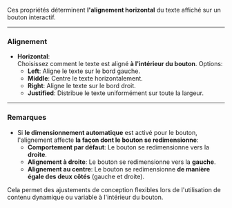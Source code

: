 Ces propriétés déterminent **l'alignement horizontal** du texte affiché sur un bouton interactif.

***

### **Alignement**

* **Horizontal**:\
  Choisissez comment le texte est aligné **à l'intérieur du bouton**. Options:
  * **Left**: Aligne le texte sur le bord gauche.
  * **Middle**: Centre le texte horizontalement.
  * **Right**: Aligne le texte sur le bord droit.
  * **Justified**: Distribue le texte uniformément sur toute la largeur.

***

### **Remarques**

* Si **le dimensionnement automatique** est activé pour le bouton, l'alignement affecte **la façon dont le bouton se redimensionne**:
  * **Comportement par défaut**: Le bouton se redimensionne vers la **droite**.
  * **Alignement à droite**: Le bouton se redimensionne vers la **gauche**.
  * **Alignement au centre**: Le bouton se redimensionne **de manière égale des deux côtés** (gauche et droite).

Cela permet des ajustements de conception flexibles lors de l'utilisation de contenu dynamique ou variable à l'intérieur du bouton.
